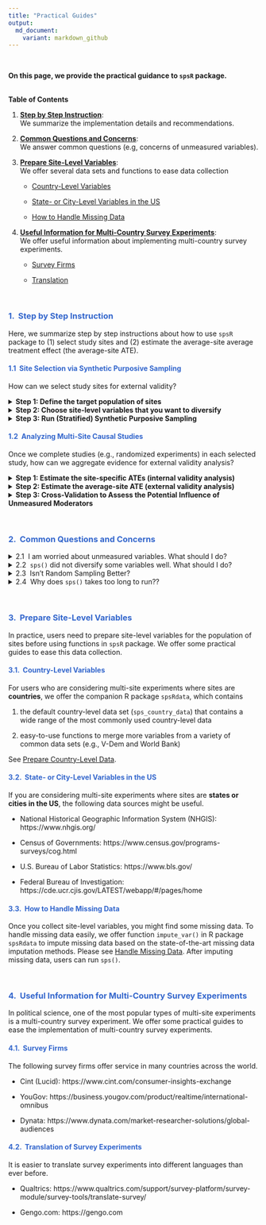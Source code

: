 ```yaml
---
title: "Practical Guides"
output: 
  md_document:
    variant: markdown_github
---
```

<br>

<p class = "h5">**On this page, we provide the practical guidance to `spsR` package.**</p> 

<br>
<div class="card bg-light mb-3">
  <div class="card-header">**Table of Contents**</div>
  <div class="card-body">
  1. [**Step by Step Instruction**](#step): <br> 
  We summarize the implementation details and recommendations. 

  2. [**Common Questions and Concerns**](#question): <br>
  We answer common questions (e.g, concerns of unmeasured variables).

  3. [**Prepare Site-Level Variables**](#prepare): <br>
  We offer several data sets and functions to ease data collection
     
     * [Country-Level Variables](#prepare-country) 
     
     * [State- or City-Level Variables in the US](#prepare-us)
     
     * [How to Handle Missing Data](#missing) 

  4. [**Useful Information for Multi-Country Survey Experiments**](#useful): <br>
  We offer useful information about implementing multi-country survey experiments.
     
     * [Survey Firms](#firms) 
     
     * [Translation](#translation) 
  </div>
</div>

<br>

### <span style="color:#3366CC">**1. \ Step by Step Instruction**</span> {#step}
<p class="lh-lg">
</p>
Here, we summarize step by step instructions about how to use `spsR` package to (1) select study sites and (2) estimate the average-site average treatment effect (the average-site ATE). 

#### <span style="color:#3366CC">1.1 \ Site Selection via Synthetic Purposive Sampling</span>
<p class="lh-lg">
</p>
How can we select study sites for external validity? 

<details>
<summary>**Step 1: Define the target population of sites**</summary>

Users first specify a target population of sites from which they sample sites. This defines the target against which external validity of a given substantive theory is evaluated. This step is equivalent to clarifying the eligibility criteria or the scope condition of your theory, e.g., if a theory is developed to explain advanced democracies in Europe, the target population of sites should include advanced democracies in Europe but should not include other countries, such as Japan or the U.S. In our example on the [Get Started Page](http://naokiegami.com/spsR/articles/intro.html), we chose 15 European countries as the target population of sites.
</details>

<details>
<summary>**Step 2: Choose site-level variables that you want to diversify**</summary>  

It is recommended to choose contextual moderators that predict differences in the ATEs across sites. This step is what researchers are already doing implicitly when diversifying one or two variables by hand in practice. With SPS, users can incorporate all the covariates that are expected to moderate the ATEs across sites (instead of just one or two variables). For example, in our example on the [Get Started Page](http://naokiegami.com/spsR/articles/intro.html), we chose 7 variables discussed in the original paper: GDP, size of migrant population, unemployment rates, general support for immigration, the proportion of females, the mean age, and the mean education.

We recommend against including too many irrelevant variables because SPS might decrease the balance on key variables to improve the balance on such irrelevant variables. When there is a concern about unobserved site-level variables, it is recommended to include some proxies of such unobserved variables, if feasible. By diversifying such observed proxies that are associated with the unobserved variables, SPS can often mitigate the potential influence of unobserved variables. Please also see [Common Questions and Concerns](#question) below to learn more about how to handle unmeasured confounders. 

More practically, to ease data collection, we offer the default county-level data set that contains most of common country-level variables social scientists often diversify, e.g., geography, polity score, GDP, population, education-level, and so on. Please see [Prepare Country-Level Data](http://naokiegami.com/spsR/articles/prepare_data.html). 
</details>

<details>
<summary>**Step 3: Run (Stratified) Synthetic Purposive Sampling**</summary>  

After collecting site-level variables (see some recommendations in [Prepare Site-Level Varaibles](#prepare)), users can run function `sps()` to optimally diversify the chosen site-level variables. Please see the [Get Started Page](http://naokiegami.com/spsR/articles/intro.html) for implementation. 

It is recommended to *stratify* key site-level variables using function `stratify_sps()`. This stratification can allow users to impose certain conditions to site selection. For example, researchers can make sure to select at least one country from each region of the world. Researchers can also incorporate other domain knowledge and practical constraints into SPS. For example, users might not be able to run experiments in certain countries that are not covered by online survey firms. Users might want to include certain sites because they provide a hard test for a given theory. Please see [Stratified SPS](http://naokiegami.com/spsR/articles/stratify_sps.html) for different examples of stratification. 

In practice, it is recommended to visualize site election using function `sps_plot()` and check how selected sites cover a wide range of values in each site-level variable. 
</details>


#### <span style="color:#3366CC">1.2 \ Analyzing Multi-Site Causal Studies</span> {#analyze}
<p class="lh-lg">
</p>
Once we complete studies (e.g., randomized experiments) in each selected study, how can we aggregate evidence for external validity analysis? 

<details>
<summary>**Step 1: Estimate the site-specific ATEs (internal validity analysis)**</summary>

Users can first report internal validity analyses, focusing on causal estimates within selected sites. For this purpose, researchers can use whatever estimator they would like to use to estimate the ATEs in each site, e.g., difference-in-means or linear regression estimators. Because SPS has selected diverse sites, researchers can investigate how causal estimates vary across diverse contexts.

</details>

<details>
<summary>**Step 2: Estimate the average-site ATE (external validity analysis)**</summary>

Researchers can use function `sps_estimator()` to estimate the average-site ATE and test whether causal findings in selected sites generalize to a broader population of sites. 

In practice, researchers can use `plot(sps_est)` to visualize site-specific ATEs and the average-site ATE together. Here `sps_est` is the output from `sps_estimator()`. Please see the [Get Started Page](http://naokiegami.com/spsR/articles/intro.html) for implementation.   

</details>

<details>
<summary>**Step 3: Cross-Validation to Assess the Potential Influence of Unmeasured Moderators**</summary>

Finally, to empirically test the potential influence of unobserved site-level variables, researchers can conduct site-level cross-validation using function `sps_cv()`. Please see the [Get Started Page](http://naokiegami.com/spsR/articles/intro.html) for implementation.   

In this function, we randomly choose half of the selected sites as if they were unobserved non-selected sites and predict the average ATE of those non-selected sites based on the remaining selected sites. By repeating the same procedure many times, researchers can empirically check how well the SPS estimator can credibly infer the ATEs in non-selected sites. When users pass this test, there is no evidence of significant bias from unobserved site-level variables, while researchers can never confirm it as in usual statistical tests. 

When users fail this test, it implies large across-site heterogeneity, not explained by site-level variables. We view this as an opportunity for further research (rather than a failure of the given multi-site causal study) because it shows that there remains a large amount of across-site heterogeneity that existing theories cannot account for. In such scenarios, researchers can consider sequential learning: rather than viewing the current study as the final confirmation, researchers could suggest a new study by sequentially applying SPS.

<!-- **Add a quick example here?** -->

</details>

<br>

### <span style="color:#3366CC">**2. \ Common Questions and Concerns**</span> {#question}
<p class="lh-lg">
</p>
<details><summary><tag class = "h5">2.1 \ I am worried about unmeasured variables. What should I do?</tag></summary>

Researchers might be worried about the potential influence of unobserved moderators. We clarify several points about how to reason about unobserved moderators. 

(1) Compared to the current practice of purposive sampling, where researchers often only focus on one or two variables, this concern is mitigated in SPS because users can include any number of site-level moderators based on their domain and theoretical knowledge. 

(2) Diversifying observed site-level variables can often help diversify even unobserved site-level variables when many key site-level variables are correlated. In addition, if unobserved variables are independent of observed site-level variables, this does not lead to unobserved bias because the distribution of unobserved variables will be the same in selected and non-selected sites, if we select sites only based on observed variables. Therefore, SPS will make the potential influence of unobserved moderators bigger only when diversifying observed site-level variables somehow reduces the diversity of unobserved site-level variables, which requires users to believe some complicated nonlinear relationships between observed and unobserved site-level variables. 

(3) While diversifying observed site-level variables can often diversify unobserved site-level variables, it is always recommended to empirically assess the influence of unobserved moderators using site-level cross-validation using function `sps_cv()` (see the third step in [Section 1.2 Analyzing Multi-Site Causal Studies](#analyze)). 

(4) Finally, SPS focuses on the mean squared error and does not assume the absence of unobserved moderators, so its theoretical guarantees are valid even if there exist unobserved moderators. The SPS algorithm can reduce the mean squared error further if users can include more predictive moderators, but unobserved moderators do not invalidate the use of SPS. Please see Section 5.3 of [Egami and Lee (2023+)](https://naokiegami.com/paper/sps.pdf) for its theoretical foundation.

</details>

<details><summary><tag class = "h5">2.2 \ `sps()` did not diversify some variables well. What should I do? </tag></summary>

Example 1: While you wanted to select diverse countries that have high, middle, and low GDP countries, the SPS algorithm did not select any country from the top 20 percentile of the GDP distribution and did not select high GDP country. 

Example 2: While you wanted to select diverse countries from each sub-region of Europe, the SPS algorithm did not select any country from Southern Europe and over-sampled Northern Europe. 

Without any instruction, `sps()` might not perfectly diversify all variables as you wish because the function has to achieve diversity in all variables and make some trade-off. If users want to achieve specific conditions, researchers can directly enforce such conditions to `sps()` using stratification via function `stratify_sps()`.
 
Solution to Example 1: Researchers can use `stratify_sps()` to make sure that `sps()` will select at least one country from the top 20 percentile of the GDP distribution. 

Solution to Example 2: Researchers can use `stratify_sps()` to make sure that `sps()` will select at least one country from Southern and Northern Europe, respectively.

Please see [Stratified SPS](http://naokiegami.com/spsR/articles/stratify_sps.html) to learn how to use stratification to improve diversity and include practical constraints and domain knowledge into the SPS algorithm. 
 
</details>

<details><summary><tag class = "h5">2.3 \ Isn't Random Sampling Better?</tag></summary>

If random sampling is feasible and the number of sites to be sampled is relatively large, it is recommended to rely on random sampling. However, in many social science settings, random sampling has been infeasible (see the literature review in [Egami and Lee (2023+)](https://naokiegami.com/paper/sps.pdf)). The proposed SPS is complementary to random sampling and is most useful when random sampling is infeasible.

</details>

<details><summary><tag class = "h5">2.4 \ Why does `sps()` takes too long to run?? </tag></summary>

When `sps()` is run on large data set, it may take a long time to solve the optimization problem. For example, selecting four out of 50 possible sites requires generating weights for 3,921,225 unique combinations of sites. To reduce the computational time, users may use [Gurobi Optimizer](https://www.gurobi.com/), which solves optimization problems much faster, by asserting `GUROBI` under the `solver` argument in `sps()`. 

```r
out <- sps(X = X_Imm, N_s = 6, solver = "GUROBI")
```

The use of Gurobi Optimizer requires a license registration and a software installation. For an instruction on how to register and download Gurobi Optimizer, please see [Improve Computational Efficiency](https://naokiegami.com/spsR/articles/comp_efficiency.html).
 
</details>

<br>

### <span style="color:#3366CC">**3. \ Prepare Site-Level Variables**</span> {#prepare}
<p class="lh-lg">
</p>
In practice, users need to prepare site-level variables for the population of sites before using functions in `spsR` package. We offer some practical guides to ease this data collection. 

#### <span style="color:#3366CC">3.1. \ Country-Level Variables</span> {#prepare-country}
<p class="lh-lg">
</p>

For users who are considering multi-site experiments where sites are **countries**, we offer the companion R package `spsRdata`, which contains

1. the default country-level data set (`sps_country_data`) that contains a wide range of the most commonly used country-level data

2. easy-to-use functions to merge more variables from a variety of common data sets (e.g., V-Dem and World Bank)

See [Prepare Country-Level Data](http://naokiegami.com/spsR/articles/prepare_data.html). 

#### <span style="color:#3366CC">3.2. \ State- or City-Level Variables in the US</span> {#prepare-us}
<p class="lh-lg">
</p>
   
If you are considering multi-site experiments where sites are **states or cities in the US**, the following data sources might be useful. 

* National Historical Geographic Information System (NHGIS): https://www.nhgis.org/

* Census of Governments: https://www.census.gov/programs-surveys/cog.html

* U.S. Bureau of Labor Statistics: https://www.bls.gov/

* Federal Bureau of Investigation: https://cde.ucr.cjis.gov/LATEST/webapp/#/pages/home


#### <span style="color:#3366CC">3.3. \ How to Handle Missing Data</span> {#missing}
<p class="lh-lg">
</p>
   
Once you collect site-level variables, you might find some missing data. To handle missing data easily, we offer function `impute_var()` in R package `spsRdata` to impute missing data based on the state-of-the-art missing data imputation methods. Please see [Handle Missing Data](http://naokiegami.com/spsR/articles/missing_data.html). After imputing missing data, users can run `sps()`. 

<br>

### <span style="color:#3366CC">**4. \ Useful Information for Multi-Country Survey Experiments**</span> {#useful}
<p class="lh-lg">
</p>

In political science, one of the most popular types of multi-site experiments is a multi-country survey experiment. We offer some practical guides to ease the implementation of multi-country survey experiments.

#### <span style="color:#3366CC">4.1. \ Survey Firms</span> {#firms}
<p class="lh-lg">
</p>

The following survey firms offer service in many countries across the world. 

* Cint (Lucid): https://www.cint.com/consumer-insights-exchange

* YouGov: https://business.yougov.com/product/realtime/international-omnibus

* Dynata: https://www.dynata.com/market-researcher-solutions/global-audiences

#### <span style="color:#3366CC">4.2. \ Translation of Survey Experiments</span> {#translation}
<p class="lh-lg">
</p>

It is easier to translate survey experiments into different languages than ever before. 

* Qualtrics: https://www.qualtrics.com/support/survey-platform/survey-module/survey-tools/translate-survey/

* Gengo.com: https://gengo.com
